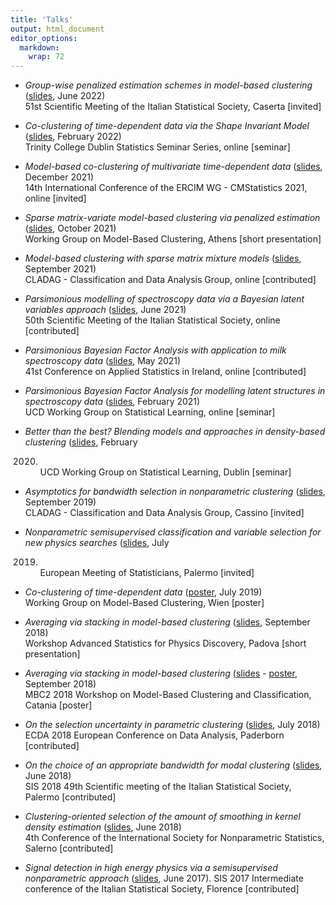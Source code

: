 ```yaml
---
title: 'Talks'
output: html_document
editor_options: 
  markdown: 
    wrap: 72
---
```


-   *Group-wise penalized estimation schemes in model-based clustering*
    ([slides](documents/sis2022.pdf), June 2022) <br> 51st Scientific
    Meeting of the Italian Statistical Society, Caserta [invited]

-   *Co-clustering of time-dependent data via the Shape Invariant Model*
    ([slides](documents/TCD_seminar.pdf), February 2022) <br> Trinity
    College Dublin Statistics Seminar Series, online [seminar]

-   *Model-based co-clustering of multivariate time-dependent data*
    ([slides](documents/ercim_2021.pdf), December 2021) <br> 14th
    International Conference of the ERCIM WG - CMStatistics 2021, online
    [invited]

-   *Sparse matrix-variate model-based clustering via penalized
    estimation* ([slides](documents/wg_mbc_21.pdf), October 2021) <br>
    Working Group on Model-Based Clustering, Athens [short presentation]

-   *Model-based clustering with sparse matrix mixture models*
    ([slides](documents/cladag_2021.pdf), September 2021) <br> CLADAG -
    Classification and Data Analysis Group, online [contributed]

-   *Parsimonious modelling of spectroscopy data via a Bayesian latent
    variables approach* ([slides](documents/SIS_2021.pdf), June 2021)
    <br> 50th Scientific Meeting of the Italian Statistical Society,
    online [contributed]

-   *Parsimonious Bayesian Factor Analysis with application to milk
    spectroscopy data* ([slides](documents/CASI_2021.pdf), May 2021)
    <br> 41st Conference on Applied Statistics in Ireland, online
    [contributed]

-   *Parsimonious Bayesian Factor Analysis for modelling latent
    structures in spectroscopy data*
    ([slides](documents/wg_ucd_2021.pdf), February 2021) <br> UCD
    Working Group on Statistical Learning, online [seminar]

-   *Better than the best? Blending models and approaches in
    density-based clustering* ([slides](documents/wg_ucd.pdf), February
    2020) <br> UCD Working Group on Statistical Learning, Dublin
    [seminar]

-   *Asymptotics for bandwidth selection in nonparametric clustering*
    ([slides](documents/cladag19.pdf), September 2019) <br> CLADAG -
    Classification and Data Analysis Group, Cassino [invited]

-   *Nonparametric semisupervised classification and variable selection
    for new physics searches* ([slides](documents/ems2019.pdf), July
    2019) <br> European Meeting of Statisticians, Palermo [invited]

-   *Co-clustering of time-dependent data*
    ([poster](documents/poster_wg19.pdf), July 2019) <br> Working Group
    on Model-Based Clustering, Wien [poster]

-   *Averaging via stacking in model-based clustering*
    ([slides](documents/aspd.pdf), September 2018) <br> Workshop
    Advanced Statistics for Physics Discovery, Padova [short
    presentation]

-   *Averaging via stacking in model-based clustering*
    ([slides](documents/template_mbc2.pdf) -
    [poster](documents/conference_poster_2.pdf), September 2018) <br>
    MBC2 2018 Workshop on Model-Based Clustering and Classification,
    Catania [poster]

-   *On the selection uncertainty in parametric clustering*
    ([slides](documents/ecda.pdf), July 2018) <br> ECDA 2018 European
    Conference on Data Analysis, Paderborn [contributed]

-   *On the choice of an appropriate bandwidth for modal clustering*
    ([slides](documents/sis2018.pdf), June 2018) <br> SIS 2018 49th
    Scientific meeting of the Italian Statistical Society, Palermo
    [contributed]

-   *Clustering-oriented selection of the amount of smoothing in kernel
    density estimation* ([slides](documents/isnps.pdf), June 2018) <br>
    4th Conference of the International Society for Nonparametric
    Statistics, Salerno [contributed]

-   *Signal detection in high energy physics via a semisupervised
    nonparametric approach* ([slides](documents/slide_sis2017b.pdf),
    June 2017). SIS 2017 Intermediate conference of the Italian
    Statistical Society, Florence [contributed]
